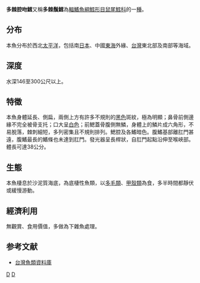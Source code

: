 {{Speciesbox
| taxon = Coelorinchus multispinulosus
| status = NE
| status_system = iucn3.1
| trend = unknow
| binomial_authority = Katayama, 1942
| synonyms = *''Caelorinchus multispinulosus''<br /><small>Katayama, 1942</small> ''
*''Coelorhynchus multispinulosus''<br /><small>Katayama, 1942</small> ''
*''Coelorhynchus vermicularis''<br /><small>Matsubara, 1943</small> ''
}}
'''多棘腔吻鱈'''又稱'''多棘鬚鱈'''為[[輻鰭魚綱|輻鰭魚綱]][[鱈形目|鱈形目]][[鼠尾鱈科|鼠尾鱈科]]的一[[種|種]]。

==分布==
本魚分布於西北[[太平洋|太平洋]]，包括南[[日本|日本]]、中國[[東海|東海]]外緣、[[台灣|台灣]]東北部及南部等海域。

==深度==
水深146至300公尺以上。

==特徵==
本魚身體延長、側扁，兩側上方有許多不規則的[[黑色|黑色]]斑紋，極為明顯；鼻骨前側邊緣不完全被骨支托；口大呈[[白色|白色]]；前鰓蓋骨腹側無鱗，身體上的鱗片成六角形，不易脫落，棘刺細短，多列密集且不規則排列。鰓腔及各鰭暗色。腹鰭基部離肛門甚遠，腹鰭最長的鰭條也未達到肛門。發光器呈長桿狀，自肛門起點沿伸至喉峽部。體長可達38公分。

==生態==
本魚棲息於沙泥質海底，為底棲性魚類，以[[多毛類|多毛類]]、[[甲殼類|甲殼類]]為食，多半時間都靜伏或緩慢游動。

==經濟利用==
無觀賞、食用價值，多做為下雜魚處理。

==参考文献==
*[http://fishdb.sinica.edu.tw/ 台灣魚類資料庫]{{Wayback|url=http://fishdb.sinica.edu.tw/ |date=20160304193340 }}
{{taxonbar}}
[[Category:_1942年描述的鱼类|D]]
[[Category:腔吻鱈屬|D]]
